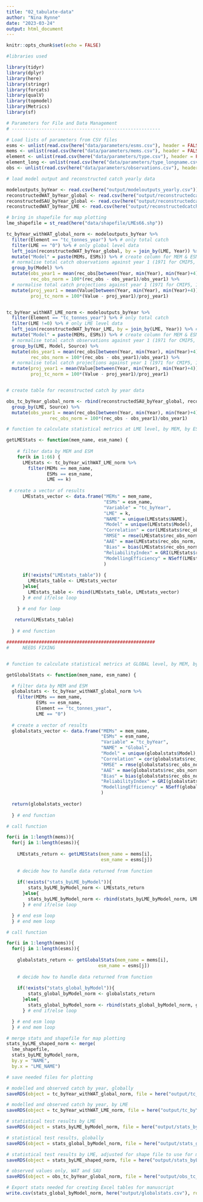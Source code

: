 ```yaml
---
title: "02_tabulate-data"
author: "Nina Rynne"
date: "2023-03-24"
output: html_document
---
```


```r
knitr::opts_chunk$set(echo = FALSE)

#libraries used

library(tidyr)
library(dplyr)
library(here)
library(stringr)
library(forcats)
library(qualV)
library(topmodel)
library(Metrics)
library(sf)

```

```r

# Parameters for File and Data Management
# -------------------------------------------------------

# Load lists of parameters from CSV files
esms <- unlist(read.csv(here("data/parameters/esms.csv"), header = FALSE))
mems <- unlist(read.csv(here("data/parameters/mems.csv"), header = FALSE))
element <- unlist(read.csv(here("data/parameters/type.csv"), header = FALSE))
element_long <- unlist(read.csv(here("data/parameters/type_longname.csv"), header = FALSE))
obs <- unlist(read.csv(here("data/parameters/observations.csv"), header = FALSE))

```

```r

# load model output and reconstructed catch yearly data

modeloutputs_byYear <- read.csv(here("output/modeloutputs_yearly.csv"))
reconstructedWAT_byYear_global <- read.csv(here("output/reconstructedcatch_WAT_global.csv"))
reconstructedSAU_byYear_global <- read.csv(here("output/reconstructedcatch_SAU_global.csv"))
reconstructedWAT_byYear_LME <- read.csv(here("output/reconstructedcatch_WAT_LME.csv"))

# bring in shapefile for map plotting
lme_shapefile = st_read(here("data/shapefile/LMEs66.shp")) 


```

```r

tc_byYear_withWAT_global_norm <- modeloutputs_byYear %>%
  filter(Element == "tc_tonnes_year") %>% # only total catch
  filter(LME == "0") %>% # only global level data
  left_join(reconstructedWAT_byYear_global, by = join_by(LME, Year)) %>% # add Watson observations
  mutate("Model" = paste(MEMs, ESMs)) %>% # create column for MEM & ESM combined
  # normalise total catch observations against year 1 (1971 for CMIP5, 1950 for CMIP6)
  group_by(Model) %>%
  mutate(obs_year1 = mean(rec_obs[between(Year, min(Year), min(Year)+4)]),
         rec_obs_norm = 100*(rec_obs - obs_year1)/obs_year1) %>%
  # normalise total catch projections against year 1 (1971 for CMIP5, 1950 for CMIP6)
  mutate(proj_year1 = mean(Value[between(Year, min(Year), min(Year)+4)]),
         proj_tc_norm = 100*(Value - proj_year1)/proj_year1)


tc_byYear_withWAT_LME_norm <- modeloutputs_byYear %>%
  filter(Element == "tc_tonnes_year") %>% # only total catch
  filter(LME !=0) %>% # only LME level data
  left_join(reconstructedWAT_byYear_LME, by = join_by(LME, Year)) %>% # add Watson observations
  mutate("Model" = paste(MEMs, ESMs)) %>% # create column for MEM & ESM combined
  # normalise total catch observations against year 1 (1971 for CMIP5, 1950 for CMIP6)
  group_by(LME, Model, Source) %>%
  mutate(obs_year1 = mean(rec_obs[between(Year, min(Year), min(Year)+4)]),
         rec_obs_norm = 100*(rec_obs - obs_year1)/obs_year1) %>%
  # normalise total catch projections against year 1 (1971 for CMIP5, 1950 for CMIP6)
  mutate(proj_year1 = mean(Value[between(Year, min(Year), min(Year)+4)]),
         proj_tc_norm = 100*(Value - proj_year1)/proj_year1)


# create table for reconstructed catch by year data

obs_tc_byYear_global_norm <- rbind(reconstructedSAU_byYear_global, reconstructedWAT_byYear_global) %>%
  group_by(LME, Source) %>%
  mutate(obs_year1 = mean(rec_obs[between(Year, min(Year), min(Year)+4)]),
                rec_obs_norm = 100*(rec_obs - obs_year1)/obs_year1)


```


```r

# function to calculate statistical metrics at LME level, by MEM, by ESM

getLMEStats <- function(mem_name, esm_name) {
  
    # filter data by MEM and ESM
    for(k in 1:66) {
      LMEstats <- tc_byYear_withWAT_LME_norm %>%
        filter(MEMs == mem_name,
               ESMs == esm_name,
               LME == k)
      
 # create a vector of results
      LMEstats_vector <- data.frame("MEMs" = mem_name,
                                    "ESMs" = esm_name,
                                    "Variable" = "tc_byYear",
                                    "LME" = k,
                                    "NAME" = unique(LMEstats$NAME),
                                    "Model" = unique(LMEstats$Model),
                                    "Correlation" = cor(LMEstats$rec_obs_norm, LMEstats$proj_tc_norm),
                                    "RMSE" = rmse(LMEstats$rec_obs_norm, LMEstats$proj_tc_norm),
                                    "AAE" = mae(LMEstats$rec_obs_norm, LMEstats$proj_tc_norm),
                                    "Bias" = bias(LMEstats$rec_obs_norm, LMEstats$proj_tc_norm),
                                    "ReliabilityIndex" = GRI(LMEstats$rec_obs_norm, LMEstats$proj_tc_norm),
                                    "ModellingEfficiency" = NSeff(LMEstats$rec_obs_norm, LMEstats$proj_tc_norm)
                                    )
      
      if(!exists("LMEstats_table")) {
        LMEstats_table <- LMEstats_vector
      }else{
        LMEstats_table <- rbind(LMEstats_table, LMEstats_vector)
      } # end if/else loop

    } # end for loop
 
   return(LMEstats_table)
   
  } # end function

```

```r

#######################################################
#     NEEDS FIXING


# function to calculate statistical metrics at GLOBAL level, by MEM, by ESM

getGlobalStats <- function(mem_name, esm_name) {

  # filter data by MEM and ESM
  globalstats <- tc_byYear_withWAT_global_norm %>%
    filter(MEMs == mem_name,
           ESMs == esm_name,
           Element == "tc_tonnes_year",
           LME == "0") 
  
  # create a vector of results
  globalstats_vector <- data.frame("MEMs" = mem_name,
                                   "ESMs" = esm_name,
                                   "Variable" = "tc_byYear",
                                   "NAME" = "Global",
                                   "Model" = unique(globalstats$Model),
                                   "Correlation" = cor(globalstats$rec_obs_norm, globalstats$proj_tc_norm),
                                   "RMSE" = rmse(globalstats$rec_obs_norm, globalstats$proj_tc_norm),
                                   "AAE" = mae(globalstats$rec_obs_norm, globalstats$proj_tc_norm),
                                   "Bias" = bias(globalstats$rec_obs_norm, globalstats$proj_tc_norm),
                                   "ReliabilityIndex" = GRI(globalstats$rec_obs_norm, globalstats$proj_tc_norm),
                                   "ModellingEfficiency" = NSeff(globalstats$rec_obs_norm, globalstats$proj_tc_norm)
                                   )
  
  return(globalstats_vector)
  
  } # end function

```

```r

# call function

for(i in 1:length(mems)){
  for(j in 1:length(esms)){
    
    LMEstats_return <- getLMEStats(mem_name = mems[i],
                                   esm_name = esms[j])
    
    # decide how to handle data returned from function
    
    if(!exists("stats_byLME_byModel")){
        stats_byLME_byModel_norm <- LMEstats_return
      }else{
        stats_byLME_byModel_norm <- rbind(stats_byLME_byModel_norm, LMEstats_return)
      } # end if/else loop

  } # end esm loop
  } # end mem loop

```

```r

# call function 

for(i in 1:length(mems)){
  for(j in 1:length(esms)){
    
    globalstats_return <- getGlobalStats(mem_name = mems[i],
                                  esm_name = esms[j])
    
    # decide how to handle data returned from function
    
    if(!exists("stats_global_byModel")){
        stats_global_byModel_norm <- globalstats_return
      }else{
        stats_global_byModel_norm <- rbind(stats_global_byModel_norm, globalstats_return)
      } # end if/else loop

  } # end esm loop
  } # end mem loop

```

```r

# merge stats and shapefile for map plotting
stats_byLME_shaped_norm <- merge(
  lme_shapefile,
  stats_byLME_byModel_norm,
  by.y = "NAME",
  by.x = "LME_NAME")

```


```r
# save needed files for plotting

# modelled and observed catch by year, globally
saveRDS(object = tc_byYear_withWAT_global_norm, file = here("output/tc_byYear_withWAT_global_norm.rds"))

# modelled and observed catch by year, by LME
saveRDS(object = tc_byYear_withWAT_LME_norm, file = here("output/tc_byYear_withWAT_LME_norm.rds"))

# statistical test results by LME
saveRDS(object = stats_byLME_byModel_norm, file = here("output/stats_byLME_byModel_norm.rds"))

# statistical test results, globally
saveRDS(object = stats_global_byModel_norm, file = here("output/stats_global_byModel_norm.rds"))

# statistical test results by LME, adjusted for shape file to use for map plots
saveRDS(object = stats_byLME_shaped_norm, file = here("output/stats_byLME_shaped_norm.rds"))

# observed values only, WAT and SAU 
saveRDS(object = obs_tc_byYear_global_norm, file = here("output/obs_tc_byYear_global_norm.rds"))

```

```r

# Export stats needed for creating Excel tables for manuscript
write.csv(stats_global_byModel_norm, here("output/globalstats.csv"), row.names = TRUE)


```
